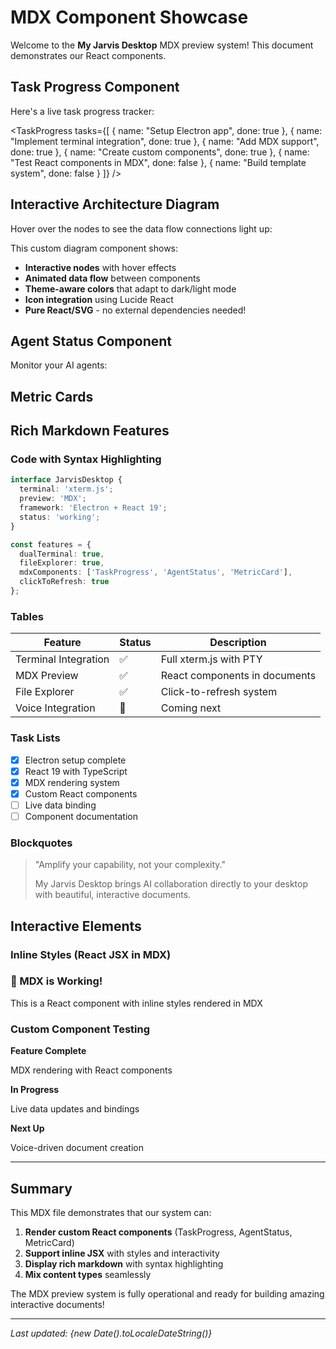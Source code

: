 # MDX Component Showcase

Welcome to the **My Jarvis Desktop** MDX preview system! This document demonstrates our React components.

## Task Progress Component

Here's a live task progress tracker:

<TaskProgress tasks={[
  { name: "Setup Electron app", done: true },
  { name: "Implement terminal integration", done: true },
  { name: "Add MDX support", done: true },
  { name: "Create custom components", done: true },
  { name: "Test React components in MDX", done: false },
  { name: "Build template system", done: false }
]} />

## Interactive Architecture Diagram

Hover over the nodes to see the data flow connections light up:

<ArchitectureDiagram />

This custom diagram component shows:
- **Interactive nodes** with hover effects
- **Animated data flow** between components
- **Theme-aware colors** that adapt to dark/light mode
- **Icon integration** using Lucide React
- **Pure React/SVG** - no external dependencies needed!

## Agent Status Component

Monitor your AI agents:

<AgentStatus 
  name="Desktop Architect" 
  status="active" 
  message="Building your knowledge amplification system"
/>

<AgentStatus 
  name="File Worker" 
  status="idle" 
  message="Waiting for file operations"
/>

## Metric Cards

<MetricCard 
  title="Build Performance" 
  value="1.4.0" 
  label="Current Version"
/>

<MetricCard 
  title="Terminal Sessions" 
  value="2" 
  label="Active Terminals"
/>

<MetricCard 
  title="Files Loaded" 
  value="42" 
  label="In Current Session"
/>

## Rich Markdown Features

### Code with Syntax Highlighting

```typescript
interface JarvisDesktop {
  terminal: 'xterm.js';
  preview: 'MDX';
  framework: 'Electron + React 19';
  status: 'working';
}

const features = {
  dualTerminal: true,
  fileExplorer: true,
  mdxComponents: ['TaskProgress', 'AgentStatus', 'MetricCard'],
  clickToRefresh: true
};
```

### Tables

| Feature | Status | Description |
|---------|--------|-------------|
| Terminal Integration | ✅ | Full xterm.js with PTY |
| MDX Preview | ✅ | React components in documents |
| File Explorer | ✅ | Click-to-refresh system |
| Voice Integration | 🚧 | Coming next |

### Task Lists

- [x] Electron setup complete
- [x] React 19 with TypeScript
- [x] MDX rendering system
- [x] Custom React components
- [ ] Live data binding
- [ ] Component documentation

### Blockquotes

> "Amplify your capability, not your complexity."
> 
> My Jarvis Desktop brings AI collaboration directly to your desktop with beautiful, interactive documents.

## Interactive Elements

### Inline Styles (React JSX in MDX)

<div style={{
  background: 'linear-gradient(135deg, #667eea 0%, #764ba2 100%)',
  padding: '20px',
  borderRadius: '12px',
  color: 'white',
  textAlign: 'center',
  marginBottom: '20px'
}}>
  <h3 style={{ margin: '0 0 10px 0' }}>🚀 MDX is Working!</h3>
  <p style={{ margin: 0 }}>This is a React component with inline styles rendered in MDX</p>
</div>

### Custom Component Testing

<div className="custom-cards" style={{
  display: 'grid',
  gridTemplateColumns: 'repeat(auto-fit, minmax(200px, 1fr))',
  gap: '16px',
  marginTop: '20px'
}}>
  <div className="feature-card" style={{
    padding: '16px',
    borderRadius: '8px',
    border: '1px solid transparent'
  }}>
    <div style={{
      padding: '16px',
      background: 'linear-gradient(135deg, rgba(14, 165, 233, 0.1), rgba(14, 165, 233, 0.05))',
      borderLeft: '4px solid #0ea5e9',
      borderRadius: '4px',
      backdropFilter: 'blur(10px)'
    }}>
      <strong style={{ color: '#0ea5e9' }}>Feature Complete</strong>
      <p style={{ marginTop: '8px', opacity: 0.9 }}>MDX rendering with React components</p>
    </div>
  </div>
  <div className="progress-card" style={{
    padding: '16px',
    borderRadius: '8px',
    border: '1px solid transparent'
  }}>
    <div style={{
      padding: '16px',
      background: 'linear-gradient(135deg, rgba(250, 204, 21, 0.1), rgba(250, 204, 21, 0.05))',
      borderLeft: '4px solid #facc15',
      borderRadius: '4px',
      backdropFilter: 'blur(10px)'
    }}>
      <strong style={{ color: '#facc15' }}>In Progress</strong>
      <p style={{ marginTop: '8px', opacity: 0.9 }}>Live data updates and bindings</p>
    </div>
  </div>
  <div className="next-card" style={{
    padding: '16px',
    borderRadius: '8px',
    border: '1px solid transparent'
  }}>
    <div style={{
      padding: '16px',
      background: 'linear-gradient(135deg, rgba(34, 197, 94, 0.1), rgba(34, 197, 94, 0.05))',
      borderLeft: '4px solid #22c55e',
      borderRadius: '4px',
      backdropFilter: 'blur(10px)'
    }}>
      <strong style={{ color: '#22c55e' }}>Next Up</strong>
      <p style={{ marginTop: '8px', opacity: 0.9 }}>Voice-driven document creation</p>
    </div>
  </div>
</div>

---

## Summary

This MDX file demonstrates that our system can:
1. **Render custom React components** (TaskProgress, AgentStatus, MetricCard)
2. **Support inline JSX** with styles and interactivity
3. **Display rich markdown** with syntax highlighting
4. **Mix content types** seamlessly

The MDX preview system is fully operational and ready for building amazing interactive documents!

---

*Last updated: {new Date().toLocaleDateString()}*